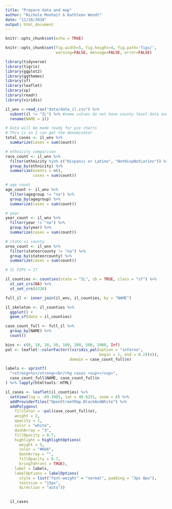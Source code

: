 ```yaml
---
title: "Prepare data and map"
author: "Nichole Monhait & Kathleen Wendt"
date: "11/28/2018"
output: html_document
---
```


```r
knitr::opts_chunk$set(echo = TRUE)
```


```r
knitr::opts_chunk$set(fig.width=5, fig.height=4, fig.path='figs/',
                      warning=FALSE, message=FALSE, error=FALSE)
```


```r

library(tidyverse)
library(tigris)
library(ggplot2)
library(ggthemes)
library(sf)
library(leaflet)
library(sp)
library(readr)
library(viridis)

```


```r

il_wnv <-read_csv("data/data_il.csv") %>% 
  subset(il != "IL") %>% #some values do not have county level data and are indicated as IL
  rename(NAME = il) 

```


```r

# Data will be made ready for pie charts
# This is so I can get the denominator
total_cases <- il_wnv %>% 
  summarize(cases = sum(count))

# ethnicity comparison
race_count <- il_wnv %>% 
  filter(ethnicity %in% c("Hispanic or Latino", "NotHispNotLatino")) %>% 
  group_by(ethnicity) %>% 
  summarize(events = n(),
            cases = sum(count))

# age count
age_count <- il_wnv %>% 
  filter(agegroup != "na") %>% 
  group_by(agegroup) %>% 
  summarize(cases = sum(count))

# year
year_count <- il_wnv %>% 
  filter(year != "na") %>% 
  group_by(year) %>% 
  summarize(cases = sum(count))

# state vs county
area_count <- il_wnv %>% 
  filter(stateorcounty != "na") %>% 
  group_by(stateorcounty) %>% 
  summarize(cases = sum(count))

```


```r

# IL FIPS = 17

il_counties <- counties(state = "IL", cb = TRUE, class = "sf") %>% 
  st_set_crs(NA) %>%
  st_set_crs(4326)

```


```r

full_il <- inner_join(il_wnv, il_counties, by = "NAME")

```


```r

il_skeleton <- il_counties %>% 
  ggplot() +
  geom_sf(data = il_counties) 

```

```r
case_count_full <- full_il %>% 
  group_by(NAME) %>% 
  count()
```


```r

bins <- c(0, 10, 20, 50, 100, 200, 500, 1000, Inf)
pal <- leaflet::colorFactor((viridis_pal(option = "inferno",
                                         begin = 1, end = 0.2)(4)), 
                            domain = case_count_full$n)

labels <- sprintf(
  "<strong>%s</strong><br/>%g cases <sup></sup>",
  case_count_full$NAME, case_count_full$n
) %>% lapply(htmltools::HTML)

il_cases <- leaflet(il_counties) %>%
  setView(lng = -89.3985, lat = 40.6331, zoom = 8) %>% 
  addProviderTiles("OpenStreetMap.BlackAndWhite") %>%  
  addPolygons(
    fillColor = ~pal(case_count_full$n),
    weight = 2,
    opacity = 1,
    color = "white",
    dashArray = "3",
    fillOpacity = 0.7,
    highlight = highlightOptions(
      weight = 5,
      color = "#666",
      dashArray = "",
      fillOpacity = 0.7,
      bringToFront = TRUE),
    label = labels,
    labelOptions = labelOptions(
      style = list("font-weight" = "normal", padding = "3px 8px"),
      textsize = "15px",
      direction = "auto")) 

  
  il_cases
  

```


